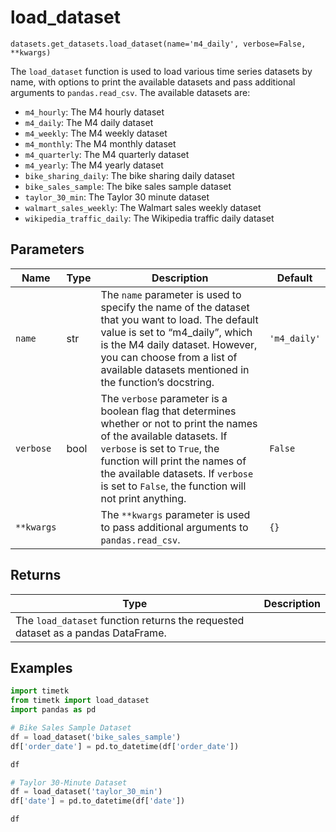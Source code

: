 # load_dataset { #timetk.datasets.get_datasets.load_dataset }

`datasets.get_datasets.load_dataset(name='m4_daily', verbose=False, **kwargs)`

The `load_dataset` function is used to load various time series datasets by name, with options to print the available datasets and pass additional arguments to `pandas.read_csv`. The available datasets are:

- `m4_hourly`: The M4 hourly dataset
- `m4_daily`: The M4 daily dataset
- `m4_weekly`: The M4 weekly dataset
- `m4_monthly`: The M4 monthly dataset
- `m4_quarterly`: The M4 quarterly dataset
- `m4_yearly`: The M4 yearly dataset
- `bike_sharing_daily`: The bike sharing daily dataset
- `bike_sales_sample`: The bike sales sample dataset
- `taylor_30_min`: The Taylor 30 minute dataset
- `walmart_sales_weekly`: The Walmart sales weekly dataset
- `wikipedia_traffic_daily`: The Wikipedia traffic daily dataset

## Parameters

| Name       | Type   | Description                                                                                                                                                                                                                                                                              | Default      |
|------------|--------|------------------------------------------------------------------------------------------------------------------------------------------------------------------------------------------------------------------------------------------------------------------------------------------|--------------|
| `name`     | str    | The `name` parameter is used to specify the name of the dataset that you want to load. The default value is set to "m4_daily", which is the M4 daily dataset. However, you can choose from a list of available datasets mentioned in the function's docstring.                           | `'m4_daily'` |
| `verbose`  | bool   | The `verbose` parameter is a boolean flag that determines whether or not to print the names of the available datasets. If `verbose` is set to `True`, the function will print the names of the available datasets. If `verbose` is set to `False`, the function will not print anything. | `False`      |
| `**kwargs` |        | The `**kwargs` parameter is used to pass additional arguments to `pandas.read_csv`.                                                                                                                                                                                                      | `{}`         |

## Returns

| Type                                                                             | Description   |
|----------------------------------------------------------------------------------|---------------|
| The `load_dataset` function returns the requested dataset as a pandas DataFrame. |               |

## Examples

```python
import timetk
from timetk import load_dataset
import pandas as pd
```

```python
# Bike Sales Sample Dataset
df = load_dataset('bike_sales_sample')
df['order_date'] = pd.to_datetime(df['order_date'])

df
```

```python
# Taylor 30-Minute Dataset
df = load_dataset('taylor_30_min')
df['date'] = pd.to_datetime(df['date'])

df
```